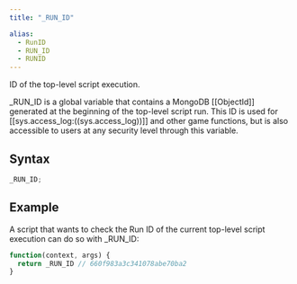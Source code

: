 ```yaml
---
title: "_RUN_ID"

alias:
  - RunID
  - RUN_ID
  - RUNID
---
```


ID of the top-level script execution.

\_RUN_ID is a global variable that contains a MongoDB [[ObjectId]] generated at the beginning of the top-level script run. This ID is used for [[sys.access_log:((sys.access_log))]] and other game functions, but is also accessible to users at any security level through this variable.

## Syntax

```js
_RUN_ID;
```

## Example

A script that wants to check the Run ID of the current top-level script execution can do so with \_RUN_ID:

```js
function(context, args) {
  return _RUN_ID // 660f983a3c341078abe70ba2
}
```
